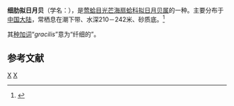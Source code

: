 {{Speciesbox
| genus = Propeamussium
| species = gracilis
| authority = Wang, 1980
}}
'''细肋拟日月贝'''（学名：'''''{{lang|la|Propeamussium gracilis}}'''''），是[[莺蛤目|莺蛤目]][[光芒海扇蛤科|光芒海扇蛤科]][[拟日月贝属|拟日月贝属]]的一种。主要分布于[[中国大陆|中国大陆]]，常栖息在潮下带、水深210－242米、砂质底。<ref>{{cite web|url=http://shell.sinica.edu.tw/chinese/shellbase_detail.php?science_no=3678|title=国际贝库：细肋拟日月贝|publisher=台湾贝类资料库|accessdate=2009-08-11|archive-date=2016-03-04|archive-url=https://web.archive.org/web/20160304090910/http://shell.sinica.edu.tw/chinese/shellbase_detail.php?science_no=3678|dead-url=no}}</ref>

其[[种加词|种加词]]“''gracilis''”意为“纤细的”。

== 参考文献 ==
{{reflist}}
{{Taxonbar|from=Q15234365}}

[[Category:拟日月贝属|X]]
[[Category:1980年描述的动物|X]]